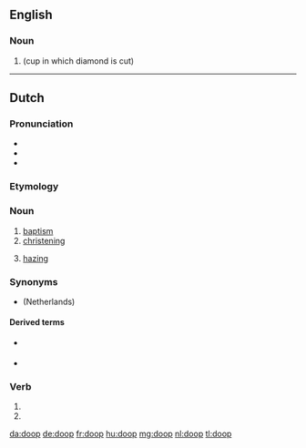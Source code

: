 ==English==

===Noun===
{{en-noun}}

# {{alternative form of|dop|nodot=yes|lang=en}} (cup in which diamond is cut)

----

==Dutch==
{{wikipedia|doop (sacrament)|lang=nl}}

===Pronunciation===
* {{IPA|[doːp]|lang=nl}}
* {{audio|Nl-doop.ogg|Audio|lang=nl}}
* {{rhymes|oːp|lang=nl}}

===Etymology===
{{PIE root|nl|dʰewb}}
{{rfe|lang=nl}}

===Noun===
{{nl-noun|m|-en|doopje}}

# [[baptism]]
# [[christening]]
# {{context|Belgium|lang=nl}} [[hazing]]

===Synonyms===
* {{sense|hazing}} (Netherlands) {{l|nl|ontgroening}}

====Derived terms====
* {{sense|baptism}} {{l|nl|doopboek}}
* {{sense|hazing}} {{l|nl|studentendoop}}

===Verb===
{{nl-verb-form}}

# {{nl-verb form of|p=1|n=sg|t=pres|m=ind|dopen}}
# {{nl-verb form of|m=imp|dopen}}

[[da:doop]]
[[de:doop]]
[[fr:doop]]
[[hu:doop]]
[[mg:doop]]
[[nl:doop]]
[[tl:doop]]